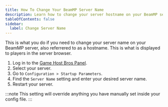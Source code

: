 ```yaml
---
title: How To Change Your BeamMP Server Name
description: Learn how to change your server hostname on your BeamMP server.
tableOfContents: false
sidebar:
  label: Change Server Name
---
```


This is what you do if you need to change your server name on your BeamMP server, also referrered to as a hostname. This is what is displayed to players in the server browser.

1. Log in to the [Game Host Bros Panel](https://panel.gamehostbros.com/).
2. Select your server.
3. Go to `Configuration > Startup Parameters`.
4. Find the `Server Name` setting and enter your desired server name.
5. Restart your server.

:::note
This setting will override anything you have manually set inside your config file.
:::